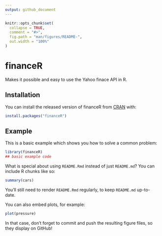 ```yaml
---
output: github_document
---
```


<!-- README.md is generated from README.Rmd. Please edit that file -->

```r
knitr::opts_chunk$set(
  collapse = TRUE,
  comment = "#>",
  fig.path = "man/figures/README-",
  out.width = "100%"
)
```

# financeR

<!-- badges: start -->
<!-- badges: end -->

Makes it possible and easy to use the Yahoo finace API in R.

## Installation

You can install the released version of financeR from [CRAN](https://CRAN.R-project.org) with:

``` r
install.packages("financeR")
```

## Example

This is a basic example which shows you how to solve a common problem:

```r
library(financeR)
## basic example code
```

What is special about using `README.Rmd` instead of just `README.md`? You can include R chunks like so:

```r
summary(cars)
```

You'll still need to render `README.Rmd` regularly, to keep `README.md` up-to-date.

You can also embed plots, for example:

```r
plot(pressure)
```

In that case, don't forget to commit and push the resulting figure files, so they display on GitHub!
